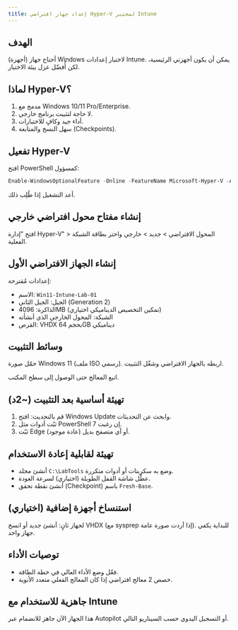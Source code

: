 ---
title: إعداد جهاز افتراضي Hyper-V لمختبر Intune
---
## الهدف

أحتاج جهاز (أجهزة) Windows لاختبار إعدادات Intune. يمكن أن يكون أجهزتي الرئيسية، لكن أُفضّل عزل بيئة الاختبار.

## لماذا Hyper-V؟

1. مدمج مع Windows 10/11 Pro/Enterprise.
2. لا حاجة لتثبيت برنامج خارجي.
3. أداء جيد وكافٍ للاختبارات.
4. سهل النسخ والمتابعة (Checkpoints).

## تفعيل Hyper-V

افتح PowerShell كمسؤول:

```powershell
Enable-WindowsOptionalFeature -Online -FeatureName Microsoft-Hyper-V -All
```

أعد التشغيل إذا طُلِب ذلك.

## إنشاء مفتاح محول افتراضي خارجي

افتح "إدارة Hyper-V" > المحول الافتراضي > جديد > خارجي واختر بطاقة الشبكة الفعلية.

## إنشاء الجهاز الافتراضي الأول

إعدادات مُقترحة:

- الاسم: `Win11-Intune-Lab-01`
- الجيل: الجيل الثاني (Generation 2)
- الذاكرة: 4096MB (تمكين التخصيص الديناميكي اختياري)
- الشبكة: المحول الخارجي الذي أنشأته
- القرص: VHDX بحجم 64GB ديناميكي

## وسائط التثبيت

حمّل صورة Windows 11 (ملف ISO رسمي). اربطه بالجهاز الافتراضي وشغّل التثبيت.

اتبع المعالج حتى الوصول إلى سطح المكتب.

## تهيئة أساسية بعد التثبيت (~2د)

1. قم بالتحديث: افتح Windows Update وابحث عن التحديثات.
2. ثبّت أدوات مثل PowerShell 7 إن رغبت.
3. ثبّت Edge (عادة موجود) أو أي متصفح بديل.

## تهيئة لقابلية إعادة الاستخدام

- أنشئ مجلد `C:\LabTools` وضع به سكربتات أو أدوات متكررة.
- عطّل شاشة القفل الطويلة (اختياري) لسرعة العودة.
- أنشئ نقطة تحقق (Checkpoint) باسم `Fresh-Base`.

## استنساخ أجهزة إضافية (اختياري)

لجهاز ثانٍ: أنشئ جديد أو انسخ VHDX (مع sysprep إذا أردت صورة عامة). للبداية يكفي جهاز واحد.

## توصيات الأداء

- فعّل وضع الأداء العالي في خطة الطاقة.
- خصص 2 معالج افتراضي إذا كان المعالج الفعلي متعدد الأنوية.

## جاهزية للاستخدام مع Intune

هذا الجهاز الآن جاهز للانضمام عبر Autopilot أو التسجيل اليدوي حسب السيناريو التالي.
